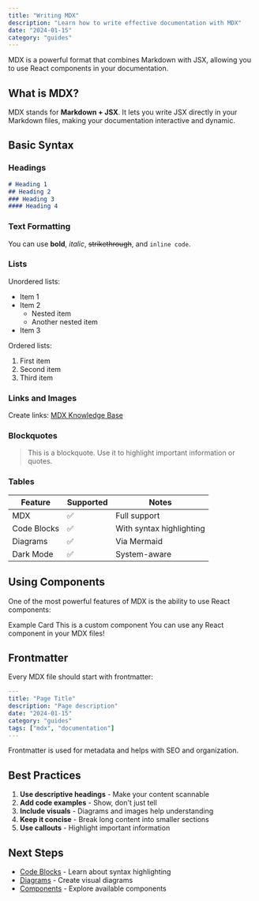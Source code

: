 ```yaml
---
title: "Writing MDX"
description: "Learn how to write effective documentation with MDX"
date: "2024-01-15"
category: "guides"
---
```


MDX is a powerful format that combines Markdown with JSX, allowing you to use React components in your documentation.

## What is MDX?

MDX stands for **Markdown + JSX**. It lets you write JSX directly in your Markdown files, making your documentation interactive and dynamic.

## Basic Syntax

### Headings

```markdown
# Heading 1
## Heading 2
### Heading 3
#### Heading 4
```

### Text Formatting

You can use **bold**, *italic*, ~~strikethrough~~, and `inline code`.

### Lists

Unordered lists:

- Item 1
- Item 2
  - Nested item
  - Another nested item
- Item 3

Ordered lists:

1. First item
2. Second item
3. Third item

### Links and Images

Create links: [MDX Knowledge Base](/)

### Blockquotes

> This is a blockquote. Use it to highlight important information or quotes.

### Tables

| Feature | Supported | Notes |
|---------|-----------|-------|
| MDX | ✅ | Full support |
| Code Blocks | ✅ | With syntax highlighting |
| Diagrams | ✅ | Via Mermaid |
| Dark Mode | ✅ | System-aware |

## Using Components

One of the most powerful features of MDX is the ability to use React components:

<Card>
  <CardHeader>
    <CardTitle>Example Card</CardTitle>
    <CardDescription>This is a custom component</CardDescription>
  </CardHeader>
  <CardContent>
    You can use any React component in your MDX files!
  </CardContent>
</Card>

## Frontmatter

Every MDX file should start with frontmatter:

```yaml
---
title: "Page Title"
description: "Page description"
date: "2024-01-15"
category: "guides"
tags: ["mdx", "documentation"]
---
```

<Callout type="info">
  Frontmatter is used for metadata and helps with SEO and organization.
</Callout>

## Best Practices

1. **Use descriptive headings** - Make your content scannable
2. **Add code examples** - Show, don't just tell
3. **Include visuals** - Diagrams and images help understanding
4. **Keep it concise** - Break long content into smaller sections
5. **Use callouts** - Highlight important information

## Next Steps

- [Code Blocks](/docs/guides/code-blocks) - Learn about syntax highlighting
- [Diagrams](/docs/guides/diagrams) - Create visual diagrams
- [Components](/docs/guides/components) - Explore available components